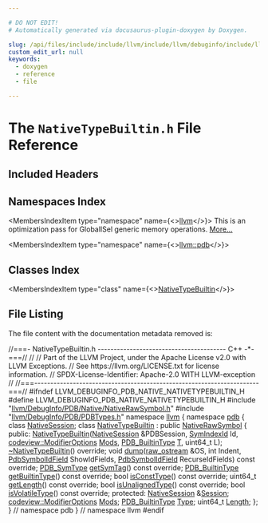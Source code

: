 ```yaml
---

# DO NOT EDIT!
# Automatically generated via docusaurus-plugin-doxygen by Doxygen.

slug: /api/files/include/include/llvm/include/llvm/debuginfo/include/llvm/debuginfo/pdb/include/llvm/debuginfo/pdb/native/nativetypebuiltin-h
custom_edit_url: null
keywords:
  - doxygen
  - reference
  - file

---
```





# The `NativeTypeBuiltin.h` File Reference

<DoxygenPage pluginConfig={pluginConfig}>



## Included Headers

<IncludesList>
<IncludesListItem
  filePath="llvm/DebugInfo/PDB/Native/NativeRawSymbol.h"
  permalink="/docs/api/files/include/include/llvm/include/llvm/debuginfo/include/llvm/debuginfo/pdb/include/llvm/debuginfo/pdb/native/nativerawsymbol-h"
  isLocal="true" />
<IncludesListItem
  filePath="llvm/DebugInfo/PDB/PDBTypes.h"
  permalink="/docs/api/files/include/include/llvm/include/llvm/debuginfo/include/llvm/debuginfo/pdb/pdbtypes-h"
  isLocal="true" />
</IncludesList>

## Namespaces Index

<MembersIndex>

<MembersIndexItem
  type="namespace"
  name={<><a href="/docs/api/namespaces/llvm">llvm</a></>}>
This is an optimization pass for GlobalISel generic memory operations. <a href="/docs/api/namespaces/llvm/#details">More...</a>
</MembersIndexItem>

<MembersIndexItem
  type="namespace"
  name={<><a href="/docs/api/namespaces/llvm/pdb">llvm::pdb</a></>}>
</MembersIndexItem>

</MembersIndex>

## Classes Index

<MembersIndex>

<MembersIndexItem
  type="class"
  name={<><a href="/docs/api/classes/llvm/pdb/nativetypebuiltin">NativeTypeBuiltin</a></>}>
</MembersIndexItem>

</MembersIndex>


## File Listing

The file content with the documentation metadata removed is:

<ProgramListing>

<Link id="l00001" /><CodeLine lineNumber="1"><Highlight kind="comment">//===- NativeTypeBuiltin.h ---------------------------------------- C++ -&#42;-===//</Highlight><Highlight kind="normal"></Highlight></CodeLine>
<Link id="l00002" /><CodeLine lineNumber="2"><Highlight kind="normal"></Highlight><Highlight kind="comment">//</Highlight><Highlight kind="normal"></Highlight></CodeLine>
<Link id="l00003" /><CodeLine lineNumber="3"><Highlight kind="normal"></Highlight><Highlight kind="comment">// Part of the LLVM Project, under the Apache License v2.0 with LLVM Exceptions.</Highlight><Highlight kind="normal"></Highlight></CodeLine>
<Link id="l00004" /><CodeLine lineNumber="4"><Highlight kind="normal"></Highlight><Highlight kind="comment">// See https://llvm.org/LICENSE.txt for license information.</Highlight><Highlight kind="normal"></Highlight></CodeLine>
<Link id="l00005" /><CodeLine lineNumber="5"><Highlight kind="normal"></Highlight><Highlight kind="comment">// SPDX-License-Identifier: Apache-2.0 WITH LLVM-exception</Highlight><Highlight kind="normal"></Highlight></CodeLine>
<Link id="l00006" /><CodeLine lineNumber="6"><Highlight kind="normal"></Highlight><Highlight kind="comment">//</Highlight><Highlight kind="normal"></Highlight></CodeLine>
<Link id="l00007" /><CodeLine lineNumber="7"><Highlight kind="normal"></Highlight><Highlight kind="comment">//===----------------------------------------------------------------------===//</Highlight><Highlight kind="normal"></Highlight></CodeLine>
<Link id="l00008" /><CodeLine lineNumber="8"><Highlight kind="normal"></Highlight></CodeLine>
<Link id="l00009" /><CodeLine lineNumber="9"><Highlight kind="normal"></Highlight><Highlight kind="preprocessor">#ifndef LLVM&#95;DEBUGINFO&#95;PDB&#95;NATIVE&#95;NATIVETYPEBUILTIN&#95;H</Highlight><Highlight kind="normal"></Highlight></CodeLine>
<Link id="l00010" /><CodeLine lineNumber="10"><Highlight kind="normal"></Highlight><Highlight kind="preprocessor">#define LLVM&#95;DEBUGINFO&#95;PDB&#95;NATIVE&#95;NATIVETYPEBUILTIN&#95;H</Highlight><Highlight kind="normal"></Highlight></CodeLine>
<Link id="l00011" /><CodeLine lineNumber="11"><Highlight kind="normal"></Highlight></CodeLine>
<Link id="l00012" /><CodeLine lineNumber="12"><Highlight kind="normal"></Highlight><Highlight kind="preprocessor">#include &quot;<a href="/docs/api/files/include/include/llvm/include/llvm/debuginfo/include/llvm/debuginfo/pdb/include/llvm/debuginfo/pdb/native/nativerawsymbol-h">llvm/DebugInfo/PDB/Native/NativeRawSymbol.h</a>&quot;</Highlight><Highlight kind="normal"></Highlight></CodeLine>
<Link id="l00013" /><CodeLine lineNumber="13"><Highlight kind="normal"></Highlight></CodeLine>
<Link id="l00014" /><CodeLine lineNumber="14"><Highlight kind="normal"></Highlight><Highlight kind="preprocessor">#include &quot;<a href="/docs/api/files/include/include/llvm/include/llvm/debuginfo/include/llvm/debuginfo/pdb/pdbtypes-h">llvm/DebugInfo/PDB/PDBTypes.h</a>&quot;</Highlight><Highlight kind="normal"></Highlight></CodeLine>
<Link id="l00015" /><CodeLine lineNumber="15"><Highlight kind="normal"></Highlight></CodeLine>
<Link id="l00016" /><CodeLine lineNumber="16"><Highlight kind="normal"></Highlight><Highlight kind="keyword">namespace </Highlight><Highlight kind="normal"><a href="/docs/api/namespaces/llvm">llvm</a> &#123;</Highlight></CodeLine>
<Link id="l00017" /><CodeLine lineNumber="17"><Highlight kind="normal"></Highlight><Highlight kind="keyword">namespace </Highlight><Highlight kind="normal"><a href="/docs/api/namespaces/llvm/pdb">pdb</a> &#123;</Highlight></CodeLine>
<Link id="l00018" /><CodeLine lineNumber="18"><Highlight kind="normal"></Highlight></CodeLine>
<Link id="l00019" /><CodeLine lineNumber="19"><Highlight kind="normal"></Highlight><Highlight kind="keyword">class </Highlight><Highlight kind="normal"><a href="/docs/api/classes/llvm/pdb/nativesession">NativeSession</a>;</Highlight></CodeLine>
<Link id="l00020" /><CodeLine lineNumber="20"><Highlight kind="normal"></Highlight></CodeLine>
<Link id="l00021" /><CodeLine lineNumber="21" lineLink="/docs/api/classes/llvm/pdb/nativetypebuiltin"><Highlight kind="normal"></Highlight><Highlight kind="keyword">class </Highlight><Highlight kind="normal"><a href="/docs/api/classes/llvm/pdb/nativetypebuiltin/#a4a9c8a66e690105eed603e7ca0b5d9a7">NativeTypeBuiltin</a> : </Highlight><Highlight kind="keyword">public</Highlight><Highlight kind="normal"> <a href="/docs/api/classes/llvm/pdb/nativerawsymbol/#a4cbeed8a0b429b5aea245873a199f97b">NativeRawSymbol</a> &#123;</Highlight></CodeLine>
<Link id="l00022" /><CodeLine lineNumber="22"><Highlight kind="normal"></Highlight><Highlight kind="keyword">public</Highlight><Highlight kind="normal">:</Highlight></CodeLine>
<Link id="l00023" /><CodeLine lineNumber="23"><Highlight kind="normal">  <a href="/docs/api/classes/llvm/pdb/nativetypebuiltin/#a4a9c8a66e690105eed603e7ca0b5d9a7">NativeTypeBuiltin</a>(<a href="/docs/api/classes/llvm/pdb/nativesession">NativeSession</a> &amp;PDBSession, <a href="/docs/api/namespaces/llvm/pdb/#a0d95a0af7fff523a0a4bfb7f6b578d12">SymIndexId</a> Id,</Highlight></CodeLine>
<Link id="l00024" /><CodeLine lineNumber="24"><Highlight kind="normal">                    <a href="/docs/api/namespaces/llvm/codeview/#acf5c2920c8a10eeb1d8c5d3a9c2adfb6">codeview::ModifierOptions</a> <a href="/docs/api/classes/llvm/pdb/nativetypebuiltin/#ae93920c7f4ef51034c238faef5493807">Mods</a>, <a href="/docs/api/namespaces/llvm/pdb/#a29a5bdf367e3f74df9228dfce2c93a6f">PDB&#95;BuiltinType</a> <a href="/docs/api/files/lib/lib/target/lib/target/mips/mips16isellowering-cpp/#a0acb682b8260ab1c60b918599864e2e5">T</a>,</Highlight></CodeLine>
<Link id="l00025" /><CodeLine lineNumber="25"><Highlight kind="normal">                    uint64&#95;t L);</Highlight></CodeLine>
<Link id="l00026" /><CodeLine lineNumber="26" lineLink="/docs/api/classes/llvm/pdb/nativetypebuiltin/#ad317438c1cb77e99e42f3e8e57d9ff2d"><Highlight kind="normal">  <a href="/docs/api/classes/llvm/pdb/nativetypebuiltin/#ad317438c1cb77e99e42f3e8e57d9ff2d">~NativeTypeBuiltin</a>() </Highlight><Highlight kind="keyword">override</Highlight><Highlight kind="normal">;</Highlight></CodeLine>
<Link id="l00027" /><CodeLine lineNumber="27"><Highlight kind="normal"></Highlight></CodeLine>
<Link id="l00028" /><CodeLine lineNumber="28"><Highlight kind="normal">  </Highlight><Highlight kind="keywordtype">void</Highlight><Highlight kind="normal"> <a href="/docs/api/classes/llvm/pdb/nativetypebuiltin/#aa2bd90ec10496f7396a818f9c3ab5f71">dump</a>(<a href="/docs/api/classes/llvm/raw-ostream">raw&#95;ostream</a> &amp;OS, </Highlight><Highlight kind="keywordtype">int</Highlight><Highlight kind="normal"> Indent, <a href="/docs/api/namespaces/llvm/pdb/#a952cb7401a07c49e2879fbfc92f0dc2c">PdbSymbolIdField</a> ShowIdFields,</Highlight></CodeLine>
<Link id="l00029" /><CodeLine lineNumber="29"><Highlight kind="normal">            <a href="/docs/api/namespaces/llvm/pdb/#a952cb7401a07c49e2879fbfc92f0dc2c">PdbSymbolIdField</a> RecurseIdFields) </Highlight><Highlight kind="keyword">const override</Highlight><Highlight kind="normal">;</Highlight></CodeLine>
<Link id="l00030" /><CodeLine lineNumber="30"><Highlight kind="normal"></Highlight></CodeLine>
<Link id="l00031" /><CodeLine lineNumber="31"><Highlight kind="normal">  <a href="/docs/api/namespaces/llvm/pdb/#a33e853ec74d48b1340d1d4bae772d30b">PDB&#95;SymType</a> <a href="/docs/api/classes/llvm/pdb/nativetypebuiltin/#abdff09d12522af7b345a5b910edc6389">getSymTag</a>() </Highlight><Highlight kind="keyword">const override</Highlight><Highlight kind="normal">;</Highlight></CodeLine>
<Link id="l00032" /><CodeLine lineNumber="32"><Highlight kind="normal"></Highlight></CodeLine>
<Link id="l00033" /><CodeLine lineNumber="33"><Highlight kind="normal">  <a href="/docs/api/namespaces/llvm/pdb/#a29a5bdf367e3f74df9228dfce2c93a6f">PDB&#95;BuiltinType</a> <a href="/docs/api/classes/llvm/pdb/nativetypebuiltin/#a26a45f8ca4a45172797d48d1942ed38b">getBuiltinType</a>() </Highlight><Highlight kind="keyword">const override</Highlight><Highlight kind="normal">;</Highlight></CodeLine>
<Link id="l00034" /><CodeLine lineNumber="34"><Highlight kind="normal">  </Highlight><Highlight kind="keywordtype">bool</Highlight><Highlight kind="normal"> <a href="/docs/api/classes/llvm/pdb/nativetypebuiltin/#accc7ab996f7047ffcb83efb1b2585062">isConstType</a>() </Highlight><Highlight kind="keyword">const override</Highlight><Highlight kind="normal">;</Highlight></CodeLine>
<Link id="l00035" /><CodeLine lineNumber="35"><Highlight kind="normal">  uint64&#95;t <a href="/docs/api/classes/llvm/pdb/nativetypebuiltin/#a5e601ab708c4c5995710ff798d63096a">getLength</a>() </Highlight><Highlight kind="keyword">const override</Highlight><Highlight kind="normal">;</Highlight></CodeLine>
<Link id="l00036" /><CodeLine lineNumber="36"><Highlight kind="normal">  </Highlight><Highlight kind="keywordtype">bool</Highlight><Highlight kind="normal"> <a href="/docs/api/classes/llvm/pdb/nativetypebuiltin/#a66bbd30b0740cf33e2fc6a7bb77f852f">isUnalignedType</a>() </Highlight><Highlight kind="keyword">const override</Highlight><Highlight kind="normal">;</Highlight></CodeLine>
<Link id="l00037" /><CodeLine lineNumber="37"><Highlight kind="normal">  </Highlight><Highlight kind="keywordtype">bool</Highlight><Highlight kind="normal"> <a href="/docs/api/classes/llvm/pdb/nativetypebuiltin/#a9d356536f70c283bb8b1a7a8017ad21d">isVolatileType</a>() </Highlight><Highlight kind="keyword">const override</Highlight><Highlight kind="normal">;</Highlight></CodeLine>
<Link id="l00038" /><CodeLine lineNumber="38"><Highlight kind="normal"></Highlight></CodeLine>
<Link id="l00039" /><CodeLine lineNumber="39"><Highlight kind="normal"></Highlight><Highlight kind="keyword">protected</Highlight><Highlight kind="normal">:</Highlight></CodeLine>
<Link id="l00040" /><CodeLine lineNumber="40" lineLink="/docs/api/classes/llvm/pdb/nativetypebuiltin/#aacdef3860356750ef3cba14ff8d2ea69"><Highlight kind="normal">  <a href="/docs/api/classes/llvm/pdb/nativesession">NativeSession</a> &amp;<a href="/docs/api/classes/llvm/pdb/nativetypebuiltin/#aacdef3860356750ef3cba14ff8d2ea69">Session</a>;</Highlight></CodeLine>
<Link id="l00041" /><CodeLine lineNumber="41" lineLink="/docs/api/classes/llvm/pdb/nativetypebuiltin/#ae93920c7f4ef51034c238faef5493807"><Highlight kind="normal">  <a href="/docs/api/namespaces/llvm/codeview/#acf5c2920c8a10eeb1d8c5d3a9c2adfb6">codeview::ModifierOptions</a> <a href="/docs/api/classes/llvm/pdb/nativetypebuiltin/#ae93920c7f4ef51034c238faef5493807">Mods</a>;</Highlight></CodeLine>
<Link id="l00042" /><CodeLine lineNumber="42" lineLink="/docs/api/classes/llvm/pdb/nativetypebuiltin/#a924e41756f472cb92448ad19fb78f1e0"><Highlight kind="normal">  <a href="/docs/api/namespaces/llvm/pdb/#a29a5bdf367e3f74df9228dfce2c93a6f">PDB&#95;BuiltinType</a> <a href="/docs/api/classes/llvm/pdb/nativetypebuiltin/#a924e41756f472cb92448ad19fb78f1e0">Type</a>;</Highlight></CodeLine>
<Link id="l00043" /><CodeLine lineNumber="43" lineLink="/docs/api/classes/llvm/pdb/nativetypebuiltin/#acacf2730104f97f4e5aa317a613b166e"><Highlight kind="normal">  uint64&#95;t <a href="/docs/api/classes/llvm/pdb/nativetypebuiltin/#acacf2730104f97f4e5aa317a613b166e">Length</a>;</Highlight></CodeLine>
<Link id="l00044" /><CodeLine lineNumber="44"><Highlight kind="normal">&#125;;</Highlight></CodeLine>
<Link id="l00045" /><CodeLine lineNumber="45"><Highlight kind="normal"></Highlight></CodeLine>
<Link id="l00046" /><CodeLine lineNumber="46"><Highlight kind="normal">&#125; </Highlight><Highlight kind="comment">// namespace pdb</Highlight><Highlight kind="normal"></Highlight></CodeLine>
<Link id="l00047" /><CodeLine lineNumber="47"><Highlight kind="normal">&#125; </Highlight><Highlight kind="comment">// namespace llvm</Highlight><Highlight kind="normal"></Highlight></CodeLine>
<Link id="l00048" /><CodeLine lineNumber="48"><Highlight kind="normal"></Highlight></CodeLine>
<Link id="l00049" /><CodeLine lineNumber="49"><Highlight kind="normal"></Highlight><Highlight kind="preprocessor">#endif</Highlight></CodeLine>

</ProgramListing>


</DoxygenPage>
